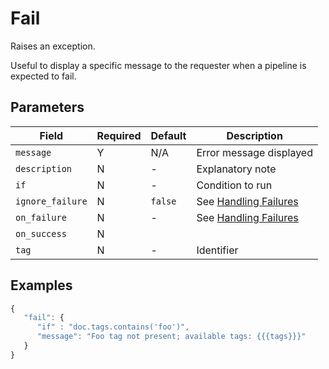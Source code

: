 # Fail

<Synopsis>
Raises an exception.
</Synopsis>

Useful to display a specific message to the requester when a pipeline is expected to fail.

## Parameters

|Field|Required|Default|Description|
|---|---|---|---|
|`message`|Y|N/A|Error message displayed|
|`description`|N|-|Explanatory note|
|`if`|N|-|Condition to run|
|`ignore_failure`|N|`false`|See [Handling Failures](../handling-failures.mdx)|
|`on_failure`|N|-|See [Handling Failures](../handling-failures.mdx)|
|`on_success`|N|||
|`tag`|N|-|Identifier|

## Examples

```js
{
   "fail": {
      "if" : "doc.tags.contains('foo')",
      "message": "Foo tag not present; available tags: {{{tags}}}"
   }
}
```
